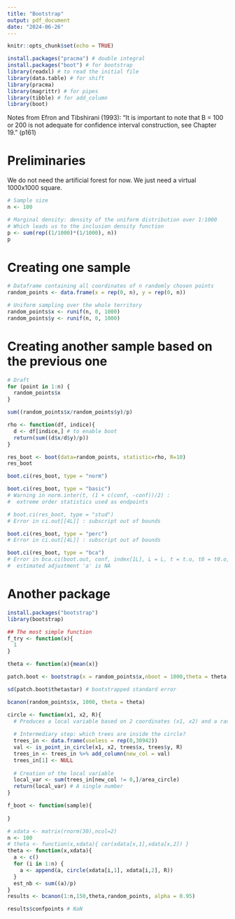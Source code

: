 ```yaml
---
title: "Bootstrap"
output: pdf_document
date: "2024-06-26"
---
```


```r
knitr::opts_chunk$set(echo = TRUE)
```

```r
install.packages("pracma") # double integral
install.packages("boot") # for bootstrap
library(readxl) # to read the initial file
library(data.table) # for shift
library(pracma)
library(magrittr) # for pipes
library(tibble) # for add_column
library(boot)
```

Notes from Efron and Tibshirani (1993):
"It is important to note that B = 100 or 200 is not adequate for confidence interval construction, see Chapter 19." (p161)

# Preliminaries

We do not need the artificial forest for now. We just need a virtual 1000x1000 square.

```r
# Sample size
n <- 100
```

```r
# Marginal density: density of the uniform distribution over 1:1000
# Which leads us to the inclusion density function
p <- sum(rep((1/1000)*(1/1000), n))
p
```

# Creating one sample

```r
# Dataframe containing all coordinates of n randomly chosen points
random_points <- data.frame(x = rep(0, n), y = rep(0, n))
```

```r
# Uniform sampling over the whole territory
random_points$x <- runif(n, 0, 1000)
random_points$y <- runif(n, 0, 1000)
```

# Creating another sample based on the previous one

```r
# Draft
for (point in 1:n) {
  random_points$x
}
```

```r
sum((random_points$x/random_points$y)/p)
```

```r
rho <- function(df, indice){
  d <- df[indice,] # to enable boot
  return(sum((d$x/d$y)/p))
}
```

```r
res_boot <- boot(data=random_points, statistic=rho, R=10)
res_boot
```

```r
boot.ci(res_boot, type = "norm")
```

```r
boot.ci(res_boot, type = "basic")
# Warning in norm.inter(t, (1 + c(conf, -conf))/2) :
#  extreme order statistics used as endpoints
```

```r
# boot.ci(res_boot, type = "stud") 
# Error in ci.out[[4L]] : subscript out of bounds
```

```r
boot.ci(res_boot, type = "perc") 
# Error in ci.out[[4L]] : subscript out of bounds
```

```r
boot.ci(res_boot, type = "bca") 
# Error in bca.ci(boot.out, conf, index[1L], L = L, t = t.o, t0 = t0.o,  : 
#  estimated adjustment 'a' is NA
```

# Another package

```r
install.packages("bootstrap")
library(bootstrap)
```

```r
## The most simple function
f_try <- function(x){
  1
}
```

```r
theta <- function(x){mean(x)}
```

```r
patch.boot <- bootstrap(x = random_points$x,nboot = 1000,theta = theta, func=NULL)
```

```r
sd(patch.boot$thetastar) # bootstrapped standard error
```

```r
bcanon(random_points$x, 1000, theta = theta)
```

```r
circle <- function(x1, x2, R){
  # Produces a local variable based on 2 coordinates (x1, x2) and a radius (R)
  
  # Intermediary step: which trees are inside the circle?
  trees_in <- data.frame(useless = rep(0,30942))
  val <- is_point_in_circle(x1, x2, trees$x, trees$y, R)
  trees_in <- trees_in %>% add_column(new_col = val)
  trees_in[1] <- NULL
  
  # Creation of the local variable
  local_var <- sum(trees_in[new_col != 0,]/area_circle)
  return(local_var) # A single number
}
```

```r
f_boot <- function(sample){
  
}
```

```r
# xdata <- matrix(rnorm(30),ncol=2)
n <- 100
# theta <- function(x,xdata){ cor(xdata[x,1],xdata[x,2]) }
theta <- function(x,xdata){
  a <- c()
  for (i in 1:n) {
    a <- append(a, circle(xdata[i,1], xdata[i,2], R))
  }
  est_nb <- sum((a)/p)
}
results <- bcanon(1:n,150,theta,random_points, alpha = 0.95)
```

```r
results$confpoints # NaN
```

```r

```

